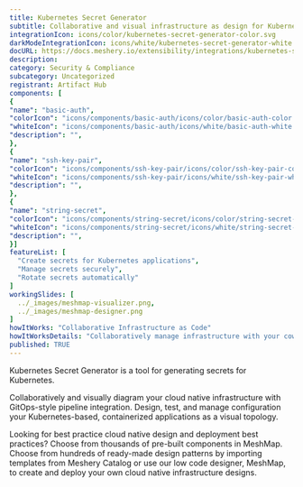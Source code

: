 ```yaml
---
title: Kubernetes Secret Generator
subtitle: Collaborative and visual infrastructure as design for Kubernetes Secret Generator
integrationIcon: icons/color/kubernetes-secret-generator-color.svg
darkModeIntegrationIcon: icons/white/kubernetes-secret-generator-white.svg
docURL: https://docs.meshery.io/extensibility/integrations/kubernetes-secret-generator
description: 
category: Security & Compliance
subcategory: Uncategorized
registrant: Artifact Hub
components: [
{
"name": "basic-auth",
"colorIcon": "icons/components/basic-auth/icons/color/basic-auth-color.svg",
"whiteIcon": "icons/components/basic-auth/icons/white/basic-auth-white.svg",
"description": "",
},
{
"name": "ssh-key-pair",
"colorIcon": "icons/components/ssh-key-pair/icons/color/ssh-key-pair-color.svg",
"whiteIcon": "icons/components/ssh-key-pair/icons/white/ssh-key-pair-white.svg",
"description": "",
},
{
"name": "string-secret",
"colorIcon": "icons/components/string-secret/icons/color/string-secret-color.svg",
"whiteIcon": "icons/components/string-secret/icons/white/string-secret-white.svg",
"description": "",
}]
featureList: [
  "Create secrets for Kubernetes applications",
  "Manage secrets securely",
  "Rotate secrets automatically"
]
workingSlides: [
  ../_images/meshmap-visualizer.png,
  ../_images/meshmap-designer.png
]
howItWorks: "Collaborative Infrastructure as Code"
howItWorksDetails: "Collaboratively manage infrastructure with your coworkers synchronously sharing the same designs."
published: TRUE
---
```

<p>
Kubernetes Secret Generator is a tool for generating secrets for Kubernetes.
</p>
<p>
    Collaboratively and visually diagram your cloud native infrastructure with GitOps-style pipeline integration. Design, test, and manage configuration your Kubernetes-based, containerized applications as a visual topology.
</p>
<p>
    Looking for best practice cloud native design and deployment best practices? Choose from thousands of pre-built components in MeshMap. Choose from hundreds of ready-made design patterns by importing templates from Meshery Catalog or use our low code designer, MeshMap, to create and deploy your own cloud native infrastructure designs.
</p>
